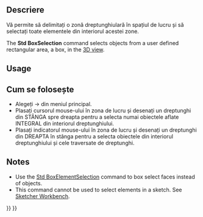 <languages/>

{{Docnav
|[[Std_Refresh|Refresh]]
|[[Std_BoxElementSelection|BoxElementSelection]]
|[[Std_Edit_Menu|Std Edit Menu]]
|IconL=Std_Refresh.svg
|IconR=Std_BoxElementSelection.svg
|IconC=Freecad.svg
}}

<div class="mw-translate-fuzzy">
{{GuiCommand
|Name=Std BoxSelection
|MenuLocation=[[Std Edit_Menu|Edit]] → Box Selection
|Workbenches=All
|Shortcut=Shift + B
|SeeAlso=[[Std_ViewFitSelection|Fit Selection]]
}}
</div>

<span id="Description"></span>
<div class="mw-translate-fuzzy">
==Descriere==
Vă permite să delimitați o zonă dreptunghiulară în spațiul de lucru și să selectați toate elementele din interiorul acestei zone.
</div>

The '''Std BoxSelection''' command selects objects from a user defined rectangular area, a box, in the [[3D_view|3D view]].

==Usage==

<div class="mw-translate-fuzzy">
==Cum se folosește==
* Alegeți {{KEY| Edit}}  →  {{KEY|[[Image:Std_BoxSelection.png|24px]] Box selection}} din meniul principal.
* Plasați cursorul mouse-ului în zona de lucru și desenați un dreptunghi din STÂNGA spre dreapta pentru a selecta numai obiectele aflate INTEGRAL din interiorul dreptunghiului.
* Plasați indicatorul mouse-ului în zona de lucru și desenați un dreptunghi din DREAPTA în stânga pentru a selecta obiectele din interiorul dreptunghiului și cele traversate de dreptunghi.
</div>

==Notes==

* Use the [[Std_BoxElementSelection|Std BoxElementSelection]] command to box select faces instead of objects.
* This command cannot be used to select elements in a sketch. See [[Sketcher_Workbench#Selection_methods|Sketcher Workbench]].


{{Docnav
|[[Std_Refresh|Refresh]]
|[[Std_BoxElementSelection|BoxElementSelection]]
|[[Std_Edit_Menu|Std Edit Menu]]
|IconL=Std_Refresh.svg
|IconR=Std_BoxElementSelection.svg
|IconC=Freecad.svg
}}

{{Std_Base_navi{{#translation:}}}}
{{Userdocnavi{{#translation:}}}}